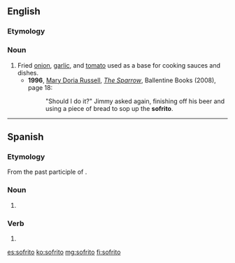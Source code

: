 {{also|soffritto}}
==English==
{{slim-wikipedia}}

===Etymology===
{{etyl|es|en}}

===Noun===
{{en-noun|-}}

# Fried [[onion]], [[garlic]], and [[tomato]] used as a base for cooking sauces and dishes.
#* '''1996''', [[w:Mary Doria Russell|Mary Doria Russell]], ''[[w:The Sparrow (novel)|The Sparrow]]'', Ballentine Books (2008), page 18:
#*: "Should I do it?" Jimmy asked again, finishing off his beer and using a piece of bread to sop up the '''sofrito'''.

----

==Spanish==

===Etymology===
From the past participle of {{m|es|sofreír}}.

===Noun===
{{es-noun|m}}

# {{l|es|sofrito}}

===Verb===
{{es-past participle|sofrit}}

# {{es-verb form of|mood=participle|tense=past|ending=ar|sofreír}}

[[es:sofrito]]
[[ko:sofrito]]
[[mg:sofrito]]
[[fi:sofrito]]